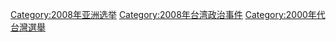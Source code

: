 {{cat year nav
| year = 2008
| cat = 台灣選舉
| sortkey = 台灣選舉
| article = 台灣選舉
| in = 
}}

[[Category:2008年亚洲选举|Category:2008年亚洲选举]]
[[Category:2008年台湾政治事件|Category:2008年台湾政治事件]]
[[Category:2000年代台灣選舉|Category:2000年代台灣選舉]]